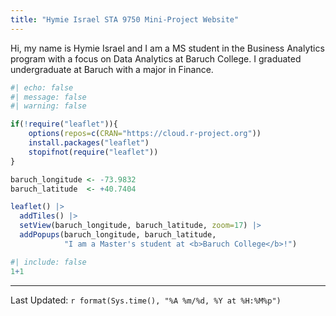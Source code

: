 ```yaml
---
title: "Hymie Israel STA 9750 Mini-Project Website"
---
```

Hi, my name is Hymie Israel and I am a MS student in the Business Analytics program with a focus on Data Analytics at Baruch College. I graduated undergraduate at Baruch with a major in Finance.

```r
#| echo: false
#| message: false
#| warning: false

if(!require("leaflet")){
    options(repos=c(CRAN="https://cloud.r-project.org"))
    install.packages("leaflet")
    stopifnot(require("leaflet"))
}

baruch_longitude <- -73.9832
baruch_latitude  <- +40.7404

leaflet() |>
  addTiles() |>
  setView(baruch_longitude, baruch_latitude, zoom=17) |>
  addPopups(baruch_longitude, baruch_latitude, 
            "I am a Master's student at <b>Baruch College</b>!") 
```

```r
#| include: false
1+1
```
--------------
Last Updated: `r format(Sys.time(), "%A %m/%d, %Y at %H:%M%p")`
